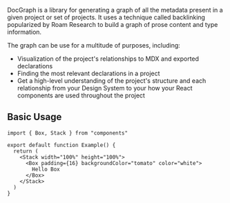 DocGraph is a library for generating a graph of all the metadata present in a given project or set of projects. It uses a technique called backlinking popularized by Roam Research to build a graph of prose content and type information.

The graph can be use for a multitude of purposes, including:

- Visualization of the project's relationships to MDX and exported declarations
- Finding the most relevant declarations in a project
- Get a high-level understanding of the project's structure and each relationship from your Design System to your how your React components are used throughout the project

## Basic Usage

```tsx
import { Box, Stack } from "components"

export default function Example() {
  return (
    <Stack width="100%" height="100%">
      <Box padding={16} backgroundColor="tomato" color="white">
        Hello Box
      </Box>
    </Stack>
  )
}
```
